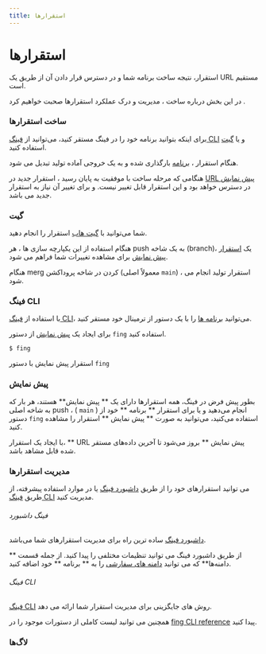 ```yaml
---
title: استقرارها
---
```

# استقرارها

استقرار، نتیجه ساخت برنامه شما و در دسترس قرار دادن آن از طریق یک URL مستقیم است.

در این بخش درباره ساخت ، مدیریت و درک عملکرد استقرارها صحبت خواهیم کرد .

### ساخت استقرارها

برای اینکه بتوانید برنامه خود را در فینگ مستقر کنید، می‌توانید از [فینگ CLI](https://docs/platform/deployments#فینگ_CLI) و یا [گیت](https://platform/deployments#گیت) استفاده کنید.

هنگام استقرار ، [برنامه](https://docs/platform/apps) بارگذاری شده و به یک خروجی آماده تولید تبدیل می شود.

هنگامی که مرحله ساخت با موفقیت به پایان رسید ، استقرار جدید در [URL پیش نمایش](https://docs/platform/deployments#پیش_نمایش) در دسترس خواهد بود و این استقرار قابل تغییر نیست. و برای تغییر آن نیاز به استقرار جدید می باشد.

### گیت

شما می‌توانید با [گیت هاب](https://docs/git/fing-github) استقرار را انجام دهید.

هنگام استفاده از این یکپارچه سازی ها ، هر push به یک شاخه (branch)، یک [استقرار پیش نمایش](https://docs/platform/deployments#پیش_نمایش) برای مشاهده تغییرات شما فراهم می شود.

هنگام merg کردن در شاخه پروداکشن (معمولاً اصلی `main`) ، استقرار تولید انجام می شود.

###  فینگ CLI

با استفاده از [فینگ CLI](https://docs/cli)، می‌توانید [برنامه ها](https://docs/platform/apps) را با یک دستور از ترمینال خود مستقر کنید.

برای ایجاد یک [پیش نمایش](https://docs/platform/deployments#پیش_نمایش) از دستور `fing` استفاده کنید.

```
$ fing
```
استقرار پیش نمایش با دستور `fing`

###  پیش نمایش

بطور پیش فرض در فینگ، همه استقرارها دارای یک ** پیش نمایش** هستند، هر بار که به شاخه اصلی push ، ( `main` ) انجام می‌دهید و یا برای استقرار ** برنامه ** خود از دستور `fing` استفاده می‌کنید، می‌توانید به صورت ** پیش نمایش ** استقرار را مشاهده کنید.

با ایجاد یک استقرار، ** URL پیش نمایش ** بروز می‌شود تا آخرین داده‌های مستقر شده قابل مشاهد باشد.

### مدیریت استقرارها
می توانید استقرارهای خود را از طریق [داشبورد فینگ](https://dashboard.fing.ir) یا در موارد استفاده پیشرفته، از طریق [فینگ CLI](https://fing.ir/cli) مدیریت کنید.

###### فینگ داشبورد
[داشبورد فینگ](https://dashboard.fing.ir)  ساده ترین راه برای مدیریت استقرارهای شما می‌باشد.

از طریق داشبورد فینگ می توانید تنظیمات مختلفی را پیدا کنید. از جمله قسمت ** دامنه‌ها**  که می توانید [دامنه های سفارشی](https://docs/domains/coustm-domains) را به ** برنامه ** خود اضافه کنید.


###### فینگ CLI
[فینگ CLI](https://fing.ir/cli) روش های جایگزینی برای مدیریت استقرار شما ارائه می دهد.

همچنین می توانید لیست کاملی از دستورات موجود را در [fing CLI reference](https://docs/cli) پیدا کنید.


### لاگ‌ها